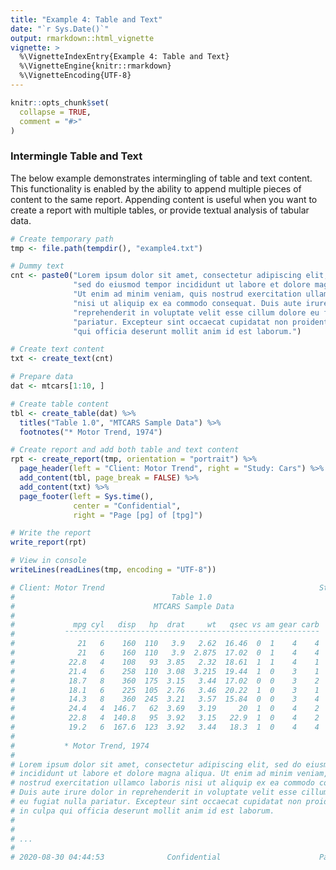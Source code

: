 ```yaml
---
title: "Example 4: Table and Text"
date: "`r Sys.Date()`"
output: rmarkdown::html_vignette
vignette: >
  %\VignetteIndexEntry{Example 4: Table and Text}
  %\VignetteEngine{knitr::rmarkdown}
  %\VignetteEncoding{UTF-8}
---
```


```r
knitr::opts_chunk$set(
  collapse = TRUE,
  comment = "#>"
)
```

### Intermingle Table and Text 

The below example demonstrates intermingling of table and text content.  This
functionality is enabled by the ability to append multiple pieces of content 
to the same report.  Appending content is useful when you want to create a 
report with multiple tables, or provide textual analysis of tabular data.

```r
# Create temporary path
tmp <- file.path(tempdir(), "example4.txt")

# Dummy text
cnt <- paste0("Lorem ipsum dolor sit amet, consectetur adipiscing elit, ",
              "sed do eiusmod tempor incididunt ut labore et dolore magna aliqua. ",
              "Ut enim ad minim veniam, quis nostrud exercitation ullamco laboris ",
              "nisi ut aliquip ex ea commodo consequat. Duis aute irure dolor in ", 
              "reprehenderit in voluptate velit esse cillum dolore eu fugiat nulla ",
              "pariatur. Excepteur sint occaecat cupidatat non proident, sunt in culpa ",
              "qui officia deserunt mollit anim id est laborum.")

# Create text content
txt <- create_text(cnt) 

# Prepare data
dat <- mtcars[1:10, ]

# Create table content
tbl <- create_table(dat) %>% 
  titles("Table 1.0", "MTCARS Sample Data") %>% 
  footnotes("* Motor Trend, 1974")

# Create report and add both table and text content
rpt <- create_report(tmp, orientation = "portrait") %>% 
  page_header(left = "Client: Motor Trend", right = "Study: Cars") %>% 
  add_content(tbl, page_break = FALSE) %>% 
  add_content(txt) %>% 
  page_footer(left = Sys.time(), 
              center = "Confidential", 
              right = "Page [pg] of [tpg]")

# Write the report
write_report(rpt)

# View in console
writeLines(readLines(tmp, encoding = "UTF-8"))

# Client: Motor Trend                                                Study: Cars
#                                   Table 1.0
#                               MTCARS Sample Data
# 
#             mpg cyl   disp   hp  drat     wt   qsec vs am gear carb
#           ¯¯¯¯¯¯¯¯¯¯¯¯¯¯¯¯¯¯¯¯¯¯¯¯¯¯¯¯¯¯¯¯¯¯¯¯¯¯¯¯¯¯¯¯¯¯¯¯¯¯¯¯¯¯¯¯¯
#              21   6    160  110   3.9   2.62  16.46  0  1    4    4
#              21   6    160  110   3.9  2.875  17.02  0  1    4    4
#            22.8   4    108   93  3.85   2.32  18.61  1  1    4    1
#            21.4   6    258  110  3.08  3.215  19.44  1  0    3    1
#            18.7   8    360  175  3.15   3.44  17.02  0  0    3    2
#            18.1   6    225  105  2.76   3.46  20.22  1  0    3    1
#            14.3   8    360  245  3.21   3.57  15.84  0  0    3    4
#            24.4   4  146.7   62  3.69   3.19     20  1  0    4    2
#            22.8   4  140.8   95  3.92   3.15   22.9  1  0    4    2
#            19.2   6  167.6  123  3.92   3.44   18.3  1  0    4    4
# 
#           * Motor Trend, 1974
# 
# Lorem ipsum dolor sit amet, consectetur adipiscing elit, sed do eiusmod tempor
# incididunt ut labore et dolore magna aliqua. Ut enim ad minim veniam, quis
# nostrud exercitation ullamco laboris nisi ut aliquip ex ea commodo consequat.
# Duis aute irure dolor in reprehenderit in voluptate velit esse cillum dolore
# eu fugiat nulla pariatur. Excepteur sint occaecat cupidatat non proident, sunt
# in culpa qui officia deserunt mollit anim id est laborum.
# 
# 
# ...
# 
# 2020-08-30 04:44:53              Confidential                      Page 1 of 1

```
